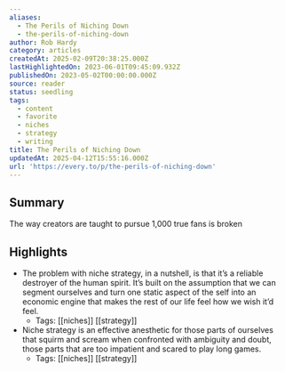 ```yaml
---
aliases:
  - The Perils of Niching Down
  - the-perils-of-niching-down
author: Rob Hardy
category: articles
createdAt: 2025-02-09T20:38:25.000Z
lastHighlightedOn: 2023-06-01T09:45:09.932Z
publishedOn: 2023-05-02T00:00:00.000Z
source: reader
status: seedling
tags:
  - content
  - favorite
  - niches
  - strategy
  - writing
title: The Perils of Niching Down
updatedAt: 2025-04-12T15:55:16.000Z
url: 'https://every.to/p/the-perils-of-niching-down'
---
```

## Summary

The way creators are taught to pursue 1,000 true fans is broken

## Highlights

- The problem with niche strategy, in a nutshell, is that it’s a reliable destroyer of the human spirit. It’s built on the assumption that we can segment ourselves and turn one static aspect of the self into an economic engine that makes the rest of our life feel how we wish it’d feel.
    - Tags: [[niches]] [[strategy]]
- Niche strategy is an effective anesthetic for those parts of ourselves that squirm and scream when confronted with ambiguity and doubt, those parts that are too impatient and scared to play long games.
    - Tags: [[niches]] [[strategy]]
